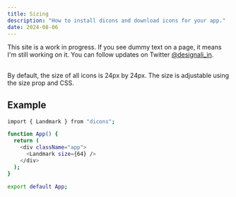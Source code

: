 ```yaml
---
title: Sizing
description: "How to install dicons and download icons for your app."
date: 2024-08-06
---
```


<Callout>

This site is a work in progress. If you see dummy text on a page, it means I'm still working on it. You can follow updates on Twitter [@designali_in](https://twitter.com/designali_in).

</Callout>

##

By default, the size of all icons is 24px by 24px. The size is adjustable using the size prop and CSS.

## Example

```bash title="pnpm"
import { Landmark } from "dicons";

function App() {
  return (
    <div className="app">
      <Landmark size={64} />
    </div>
  );
}

export default App;
```
